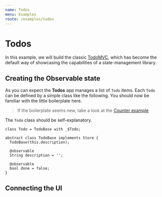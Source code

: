 ```yaml
---
name: Todos
menu: Examples
route: /examples/todos
---
```


# Todos

In this example, we will build the classic [TodoMVC](http://todomvc.com/), which has become the default way of showcasing the capabilities of a state-management library.

## Creating the Observable state

As you can expect the **Todos** app manages a list of `Todo` items. Each `Todo` can be defined by a simple class like the following. You should now be familiar with the little boilerplate here.

> If the boilerplate seems new, take a look at the [Counter example](/examples/counter)

The `Todo` class should be self-explanatory.

```
class Todo = TodoBase with _$Todo;

abstract class TodoBase implements Store {
  TodoBase(this.description);

  @observable
  String description = '';

  @observable
  bool done = false;
}
```

## Connecting the UI
